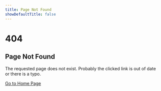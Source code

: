 ```yaml
---
title: Page Not Found
showDefaultTitle: false
---
```


<h1 className="display-1">404</h1>
<h2>Page Not Found</h2>

The requested page does not exist. Probably the clicked link is out of date or there is a typo.

[Go to Home Page](/)
